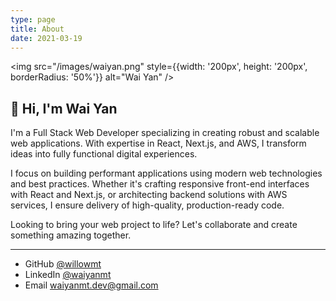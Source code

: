 ```yaml
---
type: page
title: About
date: 2021-03-19
---
```


<img src="/images/waiyan.png" style={{width: '200px', height: '200px', borderRadius: '50%'}} alt="Wai Yan" />

## 👋 Hi, I'm Wai Yan

I'm a Full Stack Web Developer specializing in creating robust and scalable web applications. With expertise in React, Next.js, and AWS, I transform ideas into fully functional digital experiences.

I focus on building performant applications using modern web technologies and best practices. Whether it's crafting responsive front-end interfaces with React and Next.js, or architecting backend solutions with AWS services, I ensure delivery of high-quality, production-ready code.

Looking to bring your web project to life? Let's collaborate and create something amazing together.

---

- GitHub [@willowmt](https://github.com/willowmt)
- LinkedIn [@waiyanmt](https://www.linkedin.com/in/wai-yan-min-thu-110440279/)
- Email waiyanmt.dev@gmail.com
